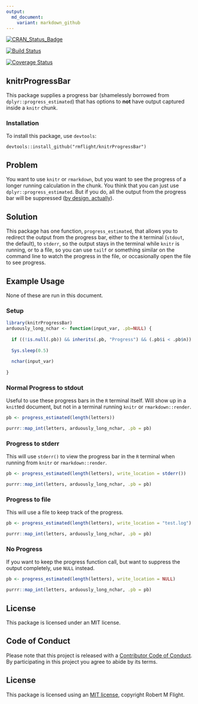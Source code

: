 ```yaml
---
output:
  md_document:
    variant: markdown_github
---
```


[![CRAN_Status_Badge](http://www.r-pkg.org/badges/version/knitrProgressBar)](https://cran.r-project.org/package=knitrProgressBar)

[![Build Status](https://travis-ci.org/rmflight/knitrProgressBar.svg?branch=master)](https://travis-ci.org/rmflight/knitrProgressBar)

[![Coverage Status](https://img.shields.io/codecov/c/github/rmflight/knitrProgressBar/master.svg)](https://codecov.io/github/rmflight/knitrProgressBar?branch=master)


## knitrProgressBar

This package supplies a progress bar (shamelessly borrowed from `dplyr::progress_estimated`)
that has options to **not** have output captured inside a `knitr` chunk.

### Installation

To install this package, use `devtools`:

```
devtools::install_github("rmflight/knitrProgressBar")
```

## Problem

You want to use `knitr` or `rmarkdown`, but you want to see the progress of a longer running calculation
in the chunk. You think that you can just use `dplyr::progress_estimated`. But if
you do, all the output from the progress bar will be suppressed 
([by design, actually](https://github.com/tidyverse/dplyr/blob/master/R/progress.R#L96)).

## Solution

This package has one function, `progress_estimated`, that allows you to redirect
the output from the progress bar, either to the `R` terminal (`stdout`, the default),
to `stderr`, so the output stays in the terminal while `knitr` is running,
or to a file, so you can use `tailf` or something similar on the command line
to watch the progress in the file, or occasionally open the file to see progress.

## Example Usage

None of these are run in this document.

### Setup

```r
library(knitrProgressBar)
arduously_long_nchar <- function(input_var, .pb=NULL) {
  
  if ((!is.null(.pb)) && inherits(.pb, "Progress") && (.pb$i < .pb$n)) .pb$tick()$print()
  
  Sys.sleep(0.5)
  
  nchar(input_var)
  
}
```

### Normal Progress to stdout

Useful to use these progress bars in the `R` terminal itself. Will show up in
a `knit`ted document, but not in a terminal running `knitr` or `rmarkdown::render`.

```r
pb <- progress_estimated(length(letters))

purrr::map_int(letters, arduously_long_nchar, .pb = pb)
```

### Progress to stderr

This will use `stderr()` to view the progress bar in the `R` terminal when
running from `knitr` or `rmarkdown::render`.

```r
pb <- progress_estimated(length(letters), write_location = stderr())

purrr::map_int(letters, arduously_long_nchar, .pb = pb)
```

### Progress to file

This will use a file to keep track of the progress.

```r
pb <- progress_estimated(length(letters), write_location = "test.log")

purrr::map_int(letters, arduously_long_nchar, .pb = pb)
```

### No Progress

If you want to keep the progress function call, but want to suppress the
output completely, use `NULL` instead.

```r
pb <- progress_estimated(length(letters), write_location = NULL)

purrr::map_int(letters, arduously_long_nchar, .pb = pb)
```

## License

This package is licensed under an MIT license.

## Code of Conduct

Please note that this project is released with a [Contributor Code of Conduct](CONDUCT.md). By participating in this project you agree to abide by its terms.

## License

This package is licensed using an [MIT license](LICENSE.md), copyright Robert M Flight.
